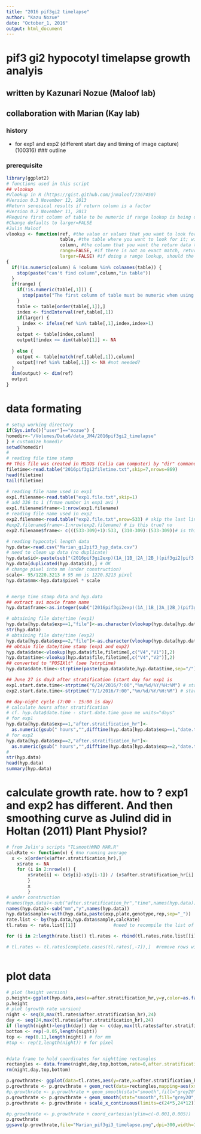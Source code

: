 ```yaml
---
title: "2016 pif3gi2 timelapse"
author: "Kazu Nozue"
date: "October_1, 2016"
output: html_document
---
```

# pif3 gi2 hypocotyl timelapse growth analyis
## written by Kazunari Nozue (Maloof lab)
## collaboration with Marian (Kay lab)
### history
* for exp1 and exp2 (different start day and timing of image capture) (100316)
### outline

### prerequisite
```r
library(ggplot2)
# functions used in this script
## vlookup
#Vlookup in R (https://gist.github.com/jnmaloof/7367450)
#Version 0.3 November 12, 2013
#Return senesical results if return column is a factor
#Version 0.2 November 11, 2013
#Require first column of table to be numeric if range lookup is being done
#Change defaults to larger=FALSE
#Julin Maloof
vlookup <- function(ref, #the value or values that you want to look for
                    table, #the table where you want to look for it; will look in first column
                    column, #the column that you want the return data to come from,
                    range=FALSE, #if there is not an exact match, return the closest?
                    larger=FALSE) #if doing a range lookup, should the smaller or larger key be used?)
{
  if(!is.numeric(column) & !column %in% colnames(table)) {
    stop(paste("can't find column",column,"in table"))
  }
  if(range) {
    if(!is.numeric(table[,1])) {
      stop(paste("The first column of table must be numeric when using range lookup"))
    }
    table <- table[order(table[,1]),] 
    index <- findInterval(ref,table[,1])
    if(larger) {
      index <- ifelse(ref %in% table[,1],index,index+1)
    }
    output <- table[index,column]
    output[!index <= dim(table)[1]] <- NA
    
  } else {
    output <- table[match(ref,table[,1]),column]
    output[!ref %in% table[,1]] <- NA #not needed?
  }
  dim(output) <- dim(ref)
  output
}
```
# data formating
```r
# setup working directory
if(Sys.info()["user"]=="nozue") {
homedir<-"/Volumes/Data6/data_JM4/2016pif3gi2_timelapse"
} # customize homedir
setwd(homedir)
# 
# reading file time stamp
## This file was created in MSDOS (Celia cam computer) by "dir" command
filetime<-read.table("2016pif3gi2filetime.txt",skip=7,nrows=869)
head(filetime)
tail(filetime)

# reading file name used in exp1
exp1.filename<-read.table("exp1.file.txt",skip=1)
# add 336 to 1 (frmae number in exp1 avi )
exp1.filename$frame<-1:nrow(exp1.filename)
# reading file name used in exp2
exp2.filename<-read.table("exp2.file.txt",nrow=533) # skip the last line "exp2.file.txt"
#exp2.filename$frame<-1:nrow(exp2.filename) # is this true? no 
exp2.filename$frame<- c(((533-309)+1):533, (310-309):(533-309))# is this true? OK. Probably I should fix it becasue this is dirty. (100316)

# reading hypocotyl length data
hyp.data<-read.csv("Marian_gi2pif3_hyp_data.csv")
# need to clean up data (no duplicate)
hyp.data$id<-paste(sub("(2016pif3gi2exp)(1A_|1B_|2A_|2B_)(pif3gi2|pif3|gi2|Col)(.avi:)([[:digit:]]+)([[:print:]]+)","\\1\\2\\3\\4\\5",hyp.data$label),hyp.data$rep,sep="_")
hyp.data[duplicated(hyp.data$id),] # OK
# change pixel into mm (under construction)
scale<- 95/1220.3213 # 95 mm is 1220.3213 pixel
hyp.data$mm<-hyp.data$pixel * scale


# merge time stamp data and hyp.data
## extract avi movie frame name
hyp.data$frame<-as.integer(sub("(2016pif3gi2exp)(1A_|1B_|2A_|2B_)(pif3gi2|pif3|gi2|Col)(.avi:)([[:digit:]]+)([[:print:]]+)","\\5",hyp.data$label)) 

# obtaining file date/time (exp1)
hyp.data[hyp.data$exp==1,"file"]<-as.character(vlookup(hyp.data[hyp.data$exp==1,"frame"],exp1.filename[,2:1],2))
str(hyp.data)
# obtaining file date/time (exp2)
hyp.data[hyp.data$exp==2,"file"]<-as.character(vlookup(hyp.data[hyp.data$exp==2,"frame"],exp2.filename[,2:1],2))
## obtain file date/time stamp (exp1 and exp2)
hyp.data$date<-vlookup(hyp.data$file,filetime[,c("V4","V1")],2)
hyp.data$time<-vlookup(hyp.data$file,filetime[,c("V4","V2")],2)
## converted to "POSIXlt" (see ?strptime)
hyp.data$date.time<-strptime(paste(hyp.data$date,hyp.data$time,sep="/"),"%m/%d/%Y/%H:%M")

## June 27 is day3 after stratification (start day for exp1 is 
exp1.start.date.time<-strptime("6/24/2016/7:00","%m/%d/%Y/%H:%M") # start date time for exp1
exp2.start.date.time<-strptime("7/1/2016/7:00","%m/%d/%Y/%H:%M") # start date time for exp2

## day-night cycle (7:00 - 15:00 is day)
# calculate hours after stratification 
# cf. hyp.data$date.time - start.date.time gave me units="days"
# for exp1
hyp.data[hyp.data$exp==1,"after.stratification_hr"]<-
  as.numeric(gsub(" hours","",difftime(hyp.data[hyp.data$exp==1,"date.time"],exp1.start.date.time,units="hours"))) # see more in ?difftime
# for exp2
hyp.data[hyp.data$exp==2,"after.stratification_hr"]<-
  as.numeric(gsub(" hours","",difftime(hyp.data[hyp.data$exp==2,"date.time"],exp2.start.date.time,units="hours"))) # see more in ?difftime
# 
str(hyp.data)
head(hyp.data)
summary(hyp.data)

```

# calculate growth rate. how to ? exp1 and exp2 has different. And then smoothing curve as Julind did in Holtan (2011) Plant Physiol?
```r
# from Julin's scripts "TLsmoothMND MAR.R"
calcRate <- function(x) { #no running average
  x <- x[order(x$after.stratification_hr),] 
	x$rate <- NA
	for (i in 2:nrow(x)) {
		x$rate[i] <- (x$y[i]-x$y[i-1]) / (x$after.stratification_hr[i] -x$after.stratification_hr[i-1])
		}
		x
		} 
# under construction
#names(hyp.data)<-sub("after.stratification_hr","time",names(hyp.data))
names(hyp.data)<-sub("mm","y",names(hyp.data))
hyp.data$sample<-with(hyp.data,paste(exp,plate,genotype,rep,sep="_")) 
rate.list <- by(hyp.data,hyp.data$sample,calcRate) 
tl.rates <- rate.list[[1]]              #need to recompile the list of dataframes into one dataframe.  this will hold it

for (i in 2:length(rate.list)) tl.rates <- rbind(tl.rates,rate.list[[i]]) #merge into one frame

# tl.rates <- tl.rates[complete.cases(tl.rates[,-7]),]  #remove rows with no data.(from J). error (Kazu)



```

# plot data
```r
# plot (height version)
p.height<-ggplot(hyp.data,aes(x=after.stratification_hr,y=y,color=as.factor(rep),shape=factor(exp))) + geom_point()+facet_grid(genotype~exp)
p.height
# plot (growth rate version)
night <- seq(8,max(tl.rates$after.stratification_hr),24)
day <- seq(24,max(tl.rates$after.stratification_hr),24)
if (length(night)>length(day)) day <- c(day,max(tl.rates$after.stratification_hr))
bottom <- rep(-0.05,length(night))
top <- rep(0.11,length(night)) # for mm
#top <- rep(1,length(night)) # for pixel


#data frame to hold coordinates for nighttime rectangles
rectangles <- data.frame(night,day,top,bottom,rate=0,after.stratification_hr=0)
rm(night,day,top,bottom)

p.growthrate<- ggplot(data=tl.rates,aes(y=rate,x=after.stratification_hr))  + facet_wrap(~genotype,ncol=1) + theme_classic()
p.growthrate <- p.growthrate + geom_rect(data=rectangles,mapping=aes(xmin=night,xmax=day,ymin=bottom,ymax=top),fill="grey80")
#p.growthrate <- p.growthrate + geom_smooth(stat="smooth",fill="grey20",method="loess",span=.1,n=200)
p.growthrate <- p.growthrate + geom_smooth(stat="smooth",fill="grey20",method="loess",span=.1,n=200) # needs to play with span and n
p.growthrate <- p.growthrate + scale_x_continuous(limits=c(24*5,24*12))

#p.growthrate <- p.growthrate + coord_cartesian(ylim=c(-0.001,0.005))
p.growthrate
ggsave(p.growthrate,file="Marian_pif3gi3_timelapse.png",dpi=300,width=11,height=8) # needs to clean graph



```

